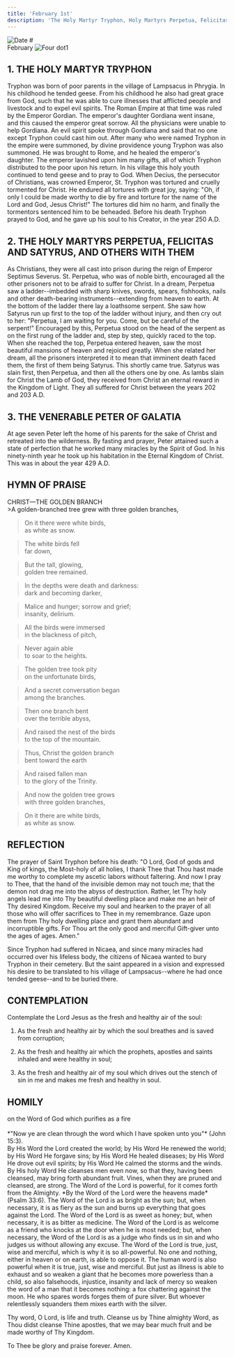 ```yaml
---
title: 'February 1st'
description: 'The Holy Martyr Tryphon, Holy Martyrs Perpetua, Felicitas and Satyrus, and Others with Them, Venerable Peter of Galatia'
---
```


<RunningHead />
<Image src="/title-imprint.png" height={50} width={50} alt="Date" className="title-imprint"/>
# <div id="date">February <Image className="four-dot" src="/four-dot.png" height={15} width={15} alt="Four dot" />1</div>

## 1. THE HOLY MARTYR TRYPHON

Tryphon was born of poor parents in the village of Lampsacus in Phrygia. In his childhood he tended geese. From his childhood he also had great grace from God, such that he was able to cure illnesses that afflicted people and livestock and to expel evil spirits. The Roman Empire at that time was ruled by the Emperor Gordian. The emperor's daughter Gordiana went insane, and this caused the emperor great sorrow. All the physicians were unable to help Gordiana. An evil spirit spoke through Gordiana and said that no one except Tryphon could cast him out. After many who were named Tryphon in the empire were summoned, by divine providence young Tryphon was also summoned. He was brought to Rome, and he healed the emperor's daughter. The emperor lavished upon him many gifts, all of which Tryphon distributed to the poor upon his return. In his village this holy youth continued to tend geese and to pray to God. When Decius, the persecutor of Christians, was crowned Emperor, St. Tryphon was tortured and cruelly tormented for Christ. He endured all tortures with great joy, saying: "Oh, if only I could be made worthy to die by fire and torture for the name of the Lord and God, Jesus Christ!" The tortures did him no harm, and finally the tormentors sentenced him to be beheaded. Before his death Tryphon prayed to God, and he gave up his soul to his Creator, in the year 250 A.D.

## 2. THE HOLY MARTYRS PERPETUA, FELICITAS AND SATYRUS, AND OTHERS WITH THEM

As Christians, they were all cast into prison during the reign of Emperor Septimus Severus. St. Perpetua, who was of noble birth, encouraged all the other prisoners not to be afraid to suffer for Christ. In a dream, Perpetua saw a ladder--imbedded with sharp knives, swords, spears, fishhooks, nails and other death-bearing instruments--extending from heaven to earth. At the bottom of the ladder there lay a loathsome serpent. She saw how Satyrus run up first to the top of the ladder without injury, and then cry out to her: "Perpetua, I am waiting for you. Come, but be careful of the serpent!" Encouraged by this, Perpetua stood on the head of the serpent as on the first rung of the ladder and, step by step, quickly raced to the top. When she reached the top, Perpetua entered heaven, saw the most beautiful mansions of heaven and rejoiced greatly. When she related her dream, all the prisoners interpreted it to mean that imminent death faced them, the first of them being Satyrus. This shortly came true. Satyrus was slain first, then Perpetua, and then all the others one by one. As lambs slain for Christ the Lamb of God, they received from Christ an eternal reward in the Kingdom of Light. They all suffered for Christ between the years 202 and 203 A.D.

## 3. THE VENERABLE PETER OF GALATIA

At age seven Peter left the home of his parents for the sake of Christ and retreated into the wilderness. By fasting and prayer, Peter attained such a state of perfection that he worked many miracles by the Spirit of God. In his ninety-ninth year he took up his habitation in the Eternal Kingdom of Christ. This was in about the year 429 A.D.


## HYMN OF PRAISE
<div style={{textAlign:'center', color:'crimson', fontWeight:'bold'}}>
CHRIST—THE GOLDEN BRANCH
</div>
>A golden-branched tree grew  
with three golden branches,  

>On it there were white birds,  
as white as snow.  

>The white birds fell  
far down,  

>But the tall, glowing,  
golden tree remained.  

>In the depths were death and darkness:  
dark and becoming darker,  

>Malice and hunger; sorrow and grief;  
insanity, delirium.  

>All the birds were immersed  
in the blackness of pitch,  

>Never again able  
to soar to the heights.  

>The golden tree took pity  
on the unfortunate birds,  

>And a secret conversation began  
among the branches.  

>Then one branch bent  
over the terrible abyss,  

>And raised the nest of the birds  
to the top of the mountain.  

>Thus, Christ the golden branch  
bent toward the earth  

>And raised fallen man  
to the glory of the Trinity.  

>And now the golden tree grows  
with three golden branches,  

>On it there are white birds,  
as white as snow.  


## REFLECTION

The prayer of Saint Tryphon before his death: "O Lord, God of gods and King of kings, the Most-holy of all holies, I thank Thee that Thou hast made me worthy to complete my ascetic labors without faltering. And now I pray to Thee, that the hand of the invisible demon may not touch me; that the demon not drag me into the abyss of destruction. Rather, let Thy holy angels lead me into Thy beautiful dwelling place and make me an heir of Thy desired Kingdom. Receive my soul and hearken to the prayer of all those who will offer sacrifices to Thee in my remembrance. Gaze upon them from Thy holy dwelling place and grant them abundant and incorruptible gifts. For Thou art the only good and merciful Gift-giver unto the ages of ages. Amen."

Since Tryphon had suffered in Nicaea, and since many miracles had occurred over his lifeless body, the citizens of Nicaea wanted to bury Tryphon in their cemetery. But the saint appeared in a vision and expressed his desire to be translated to his village of Lampsacus--where he had once tended geese--and to be buried there.


## CONTEMPLATION

Contemplate the Lord Jesus as the fresh and healthy air of the soul:

1. As the fresh and healthy air by which the soul breathes and is saved from corruption;

2. As the fresh and healthy air which the prophets, apostles and saints inhaled and were healthy in soul;

3. As the fresh and healthy air of my soul which drives out the stench of sin in me and makes me fresh and healthy in soul.


## HOMILY
<div style={{textAlign:'center', color:'crimson', fontWeight:'bold'}}>
on the Word of God which purifies as a fire
</div><br /><div style={{textAlign:'right'}}>
*"Now ye are clean through the word which I have spoken unto you"* (John 15:3).
</div>
By His Word the Lord created the world; by His Word He renewed the world; by His Word He forgave sins; by His Word He healed diseases; by His Word He drove out evil spirits; by His Word He calmed the storms and the winds. By His holy Word He cleanses men even now, so that they, having been cleansed, may bring forth abundant fruit. Vines, when they are pruned and cleansed, are strong. The Word of the Lord is powerful, for it comes forth from the Almighty. *By the Word of the Lord were the heavens made* (Psalm 33:6). The Word of the Lord is as bright as the sun; but, when necessary, it is as fiery as the sun and burns up everything that goes against the Lord. The Word of the Lord is as sweet as honey; but, when necessary, it is as bitter as medicine. The Word of the Lord is as welcome as a friend who knocks at the door when he is most needed; but, when necessary, the Word of the Lord is as a judge who finds us in sin and who judges us without allowing any excuse. The Word of the Lord is true, just, wise and merciful, which is why it is so all-powerful. No one and nothing, either in heaven or on earth, is able to oppose it. The human word is also powerful when it is true, just, wise and merciful. But just as illness is able to exhaust and so weaken a giant that he becomes more powerless than a child, so also falsehoods, injustice, insanity and lack of mercy so weaken the word of a man that it becomes nothing: a fox chattering against the moon. He who spares words forges them of pure silver. But whoever relentlessly squanders them mixes earth with the silver.

Thy word, O Lord, is life and truth. Cleanse us by Thine almighty Word, as Thou didst cleanse Thine apostles, that we may bear much fruit and be made worthy of Thy Kingdom.

To Thee be glory and praise forever. Amen.